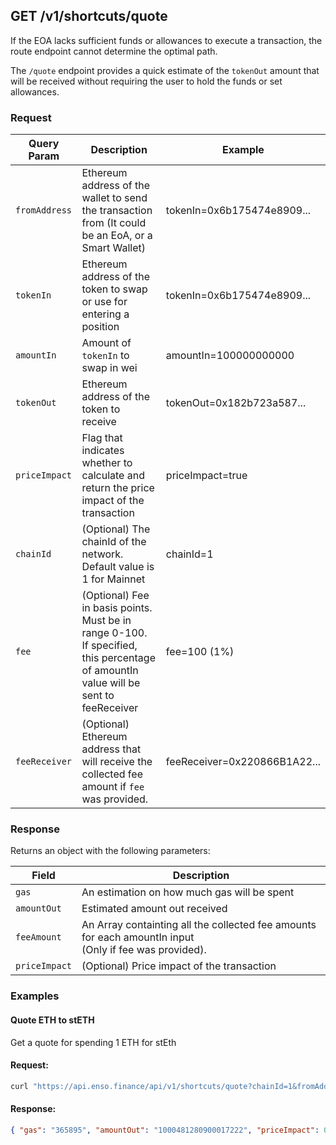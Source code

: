 ## GET /v1/shortcuts/quote

If the EOA lacks sufficient funds or allowances to execute a transaction, the route endpoint cannot determine the optimal path.

The `/quote` endpoint provides a quick estimate of the `tokenOut` amount that will be received without requiring the user to hold the funds or set allowances.

### Request

| Query Param   | Description                                                                                                                         | Example                      |
| ------------- | ----------------------------------------------------------------------------------------------------------------------------------- | ---------------------------- |
| `fromAddress` | Ethereum address of the wallet to send the transaction from (It could be an EoA, or a Smart Wallet)                                 | tokenIn=0x6b175474e8909...   |
| `tokenIn`     | Ethereum address of the token to swap or use for entering a position                                                                | tokenIn=0x6b175474e8909...   |
| `amountIn`    | Amount of `tokenIn` to swap in wei                                                                                                  | amountIn=100000000000        |
| `tokenOut`    | Ethereum address of the token to receive                                                                                            | tokenOut=0x182b723a587...    |
| `priceImpact` | Flag that indicates whether to calculate and return the price impact of the transaction                                             | priceImpact=true             |
| `chainId`     | (Optional) The chainId of the network. Default value is 1 for Mainnet                                                               | chainId=1                    |
| `fee`         | (Optional) Fee in basis points. Must be in range 0-100. If specified, this percentage of amountIn value will be sent to feeReceiver | fee=100 (1%)                 |
| `feeReceiver` | (Optional) Ethereum address that will receive the collected fee amount if `fee` was provided.                                       | feeReceiver=0x220866B1A22... |

### Response

Returns an object with the following parameters:

| Field         | Description                                                                                                 |
| ------------- | ----------------------------------------------------------------------------------------------------------- |
| `gas`         | An estimation on how much gas will be spent                                                                 |
| `amountOut`   | Estimated amount out received                                                                               |
| `feeAmount`   | An Array containting all the collected fee amounts for each amountIn input <br/>(Only if fee was provided). |
| `priceImpact` | (Optional) Price impact of the transaction                                                                  |

### Examples

#### Quote ETH to stETH

Get a quote for spending 1 ETH for stEth

#### Request:

```bash copy
curl "https://api.enso.finance/api/v1/shortcuts/quote?chainId=1&fromAddress=0xd8da6bf26964af9d7eed9e03e53415d37aa96045&tokenIn=0xeeeeeeeeeeeeeeeeeeeeeeeeeeeeeeeeeeeeeeee&tokenOut=0xae7ab96520de3a18e5e111b5eaab095312d7fe84&amountIn=1000000000000000000&apikey=1e02632d-6feb-4a75-a157-documentation"
```

#### Response:

```json
{ "gas": "365895", "amountOut": "1000481280900017222", "priceImpact": 0 }
```
